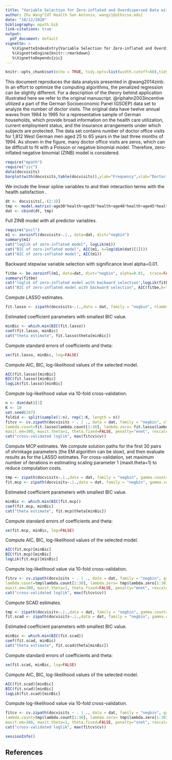 ```yaml
---
title: "Variable Selection for Zero-inflated and Overdispersed Data with Application to Health Care Demand in Germany"
author: Zhu Wang^[UT Health San Antonio, wangz1@uthscsa.edu]
date: "10/12/2020"
bibliography: mpath.bib
link-citations: true
output:
  pdf_document: default
vignette: >
   %\VignetteIndexEntry{Variable Selection for Zero-inflated and Overdispersed Data with Application to Health Care Demand in Germany  (without Results)}
   %\VignetteEngine{knitr::rmarkdown}
   %\VignetteDepends{zic}
---
```


```r
knitr::opts_chunk$set(echo = TRUE, tidy.opts=list(width.cutoff=60),tidy=TRUE)
```
This document reproduces the data analysis presented in @wang2014zinb. In an effort to optimize the computing algorithms, the penalized regression can be slightly different. For a description of the theory behind application illustrated here we refer to the original manuscript. 
@riphahn2003incentive utilized a part of the German Socioeconomic Panel (GSOEP) data set to analyze the number of doctor visits. The original data have twelve annual waves from 1984 to 1995 for a representative sample of German households, which provide broad information on the health care utilization, current employment status, and the insurance arrangements under which subjects are protected. 
The data set contains number of doctor office visits for 1,812 West German men aged 25 to 65 years in the last three months of 1994. 
As shown in the figure, many doctor office visits are zeros, which can be difficult to fit with a Poisson or negative binomial model. Therefore, zero-inflated negative binomial (ZINB) model is considered.
```r
require("mpath")
require("zic")
data(docvisits)
barplot(with(docvisits,table(docvisits)),ylab="Frequency",xlab="Doctor office visits")
```

We include the linear spline variables \textit{age30} to \textit{age60} and their interaction terms with the health satisfaction \textit{health}.
```r
dt <- docvisits[,-(2:3)]
tmp <- model.matrix(~age30*health+age35*health+age40*health+age45*health+age50*health+age55*health+age60*health, data=dt)[,-(1:9)]
dat <- cbind(dt, tmp)
```
Full ZINB model with all predictor variables.
```r
require("pscl")
m1 <- zeroinfl(docvisits~.|., data=dat, dist="negbin")
summary(m1)
cat("loglik of zero-inflated model", logLik(m1))
cat("BIC of zero-inflated model", AIC(m1, k=log(dim(dat)[1])))
cat("AIC of zero-inflated model", AIC(m1))
```
Backward stepwise variable selection with significance level alpha=0.01.
```r
fitbe <- be.zeroinfl(m1, data=dat, dist="negbin", alpha=0.01,  trace=FALSE)
summary(fitbe)
cat("loglik of zero-inflated model with backward selection",logLik(fitbe))
cat("BIC of zero-inflated model with backward selection", AIC(fitbe,k=log(dim(dat)[1])))
```
Compute LASSO estimates.
```r
fit.lasso <- zipath(docvisits~.|.,data = dat, family = "negbin", nlambda=100, lambda.zero.min.ratio=0.001, maxit.em=300, maxit.theta=25, theta.fixed=FALSE, trace=FALSE, penalty="enet", rescale=FALSE)
```
Estimated coefficient parameters with smallest BIC value.
```r
minBic <- which.min(BIC(fit.lasso))
coef(fit.lasso, minBic)
cat("theta estimate", fit.lasso$theta[minBic])
```
Compute standard errors of coefficients and theta:
```r
se(fit.lasso, minBic, log=FALSE)
```
Compute AIC, BIC, log-likelihood values of the selected model.
```r
AIC(fit.lasso)[minBic]
BIC(fit.lasso)[minBic]
logLik(fit.lasso)[minBic]
```
Compute log-likelihood value via 10-fold cross-validation. 
```r
n <- dim(dat)[1]
K <- 10
set.seed(197)
foldid <- split(sample(1:n), rep(1:K, length = n))
fitcv <- cv.zipath(docvisits ~ . | ., data = dat, family = "negbin", nlambda=100, 
lambda.count=fit.lasso$lambda.count[1:30], lambda.zero= fit.lasso$lambda.zero[1:30],
maxit.em=300, maxit.theta=1, theta.fixed=FALSE, penalty="enet", rescale=FALSE, foldid=foldid)
cat("cross-validated loglik", max(fitcv$cv))
```
Compute MCP estimates. We compute solution paths for the first 30 pairs of shrinkage parameters (the EM algorithm can be slow), and then evaluate results as for the LASSO estimates.
For cross-validation, set maximum number of iterations in estimating scaling parameter 1 (maxit.theta=1) to reduce computation costs.
```r
tmp <- zipath(docvisits~.|.,data = dat, family = "negbin", gamma.count=2.7, gamma.zero=2.7, lambda.zero.min.ratio= 0.1, maxit=1, maxit.em=1, maxit.theta=2, theta.fixed=FALSE, penalty="mnet")
fit.mcp <- zipath(docvisits~.|.,data = dat, family = "negbin", gamma.count=2.7, gamma.zero=2.7, lambda.count=tmp$lambda.count[1:30], lambda.zero= tmp$lambda.zero[1:30], maxit.em=300, maxit.theta=25, theta.fixed=FALSE, penalty="mnet")
```
Estimated coefficient parameters with smallest BIC value.
```r
minBic <- which.min(BIC(fit.mcp))
coef(fit.mcp, minBic)
cat("theta estimate", fit.mcp$theta[minBic])
```
Compute standard errors of coefficients and theta:
```r
se(fit.mcp, minBic, log=FALSE)
```
Compute AIC, BIC, log-likelihood values of the selected model.
```r
AIC(fit.mcp)[minBic]
BIC(fit.mcp)[minBic]
logLik(fit.mcp)[minBic]
```
Compute log-likelihood value via 10-fold cross-validation. 
```r
fitcv <- cv.zipath(docvisits ~ . | ., data = dat, family = "negbin", gamma.count=2.7, gamma.zero=2.7, 
lambda.count=tmp$lambda.count[1:30], lambda.zero= tmp$lambda.zero[1:30],
maxit.em=300, maxit.theta=1, theta.fixed=FALSE, penalty="mnet", rescale=FALSE, foldid=foldid)
cat("cross-validated loglik", max(fitcv$cv))
```
Compute SCAD estimates.
```r
tmp <- zipath(docvisits~.|.,data = dat, family = "negbin", gamma.count=2.5, gamma.zero=2.5, lambda.zero.min.ratio= 0.01, maxit=1, maxit.em=1, maxit.theta=2, theta.fixed=FALSE, penalty="snet")
fit.scad <- zipath(docvisits~.|.,data = dat, family = "negbin", gamma.count=2.5, gamma.zero=2.5, lambda.count=tmp$lambda.count[1:30], lambda.zero= tmp$lambda.zero[1:30], maxit.em=300, maxit.theta=25, theta.fixed=FALSE, penalty="snet")
```
Estimated coefficient parameters with smallest BIC value.
```r
minBic <- which.min(BIC(fit.scad))
coef(fit.scad, minBic)
cat("theta estimate", fit.scad$theta[minBic])
```
Compute standard errors of coefficients and theta:
```r
se(fit.scad, minBic, log=FALSE)
```
Compute AIC, BIC, log-likelihood values of the selected model.
```r
AIC(fit.scad)[minBic]
BIC(fit.scad)[minBic]
logLik(fit.scad)[minBic]
```
Compute log-likelihood value via 10-fold cross-validation. 
```r
fitcv <- cv.zipath(docvisits ~ . | ., data = dat, family = "negbin", gamma.count=2.5, gamma.zero=2.5, 
lambda.count=tmp$lambda.count[1:30], lambda.zero= tmp$lambda.zero[1:30],
maxit.em=300, maxit.theta=1, theta.fixed=FALSE, penalty="snet", rescale=FALSE, foldid=foldid)
cat("cross-validated loglik", max(fitcv$cv))
```
```r
sessionInfo()
```
## References